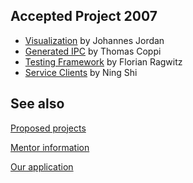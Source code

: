 == Accepted Project 2007 ==

* [[Summer of Code 2007/Visualization|Visualization]] by Johannes Jordan
* [[Summer of Code 2007/Generated IPC|Generated IPC]] by Thomas Coppi
* [[Summer of Code 2007/Test framework|Testing Framework]] by Florian Ragwitz
* [[Summer of Code 2007/Service Clients|Service Clients]] by Ning Shi

== See also ==

[[Summer_of_Code_2007/Proposed_projects|Proposed projects]]

[[Summer_of_Code_2007/Mentors|Mentor information]]

[[Summer_of_Code_2007/Mentor_Application|Our application]]